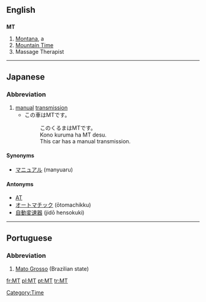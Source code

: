 ==English==

==={{abbreviation}}===
'''MT'''

#[[Montana]], a {{USstate}}
#[[Mountain Time]]
#Massage Therapist

----
==Japanese==

===Abbreviation===
#[[manual]] [[transmission]]
#*この車はMTです。
#*:このくるまはMTです。
#*:Kono kuruma ha MT desu.
#*:This car has a manual transmission.

====Synonyms====
*[[マニュアル]] (manyuaru)

====Antonyms====
*[[AT]]
*[[オートマチック]] (ōtomachikku)
*[[自動変速器]] (jidō hensokuki)

----
==Portuguese==
===Abbreviation===
#[[Mato Grosso]] (Brazilian state)

[[Category:Time]]

[[fr:MT]]
[[pl:MT]]
[[pt:MT]]
[[tr:MT]]